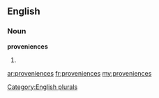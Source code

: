 ==English==

===Noun===
'''proveniences'''

# {{plural of|[[provenience]]}}

[[Category:English plurals]]

[[ar:proveniences]]
[[fr:proveniences]]
[[my:proveniences]]